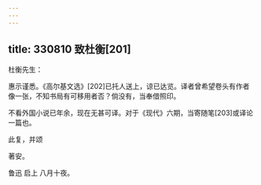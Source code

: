 ```yaml
---
---
---
```

title: 330810 致杜衡[201]
---




杜衡先生：

惠示谨悉。《高尔基文选》[202]已托人送上，谅已达览。译者曾希望卷头有作者像一张，不知书局有可移用者否？倘没有，当奉借照印。

不看外国小说已年余，现在无甚可译。对于《现代》六期，当寄随笔[203]或译论一篇也。

此复，并颂

著安。

鲁迅 启上 八月十夜。